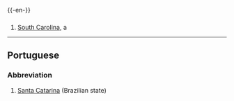 {{-en-}}

==={{Abbreviation}}===
#[[South Carolina]], a {{USstate}}
----
==Portuguese==
===Abbreviation===
#[[Santa Catarina]] (Brazilian state)